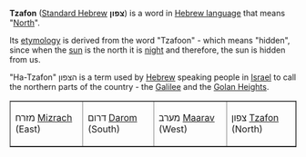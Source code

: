 '''Tzafon''' ([[Standard Hebrew]] '''&#1510;&#1508;&#1493;&#1503;''') is a word in [[Hebrew language]] that means "[[North]]". 

Its [[etymology]] is derived from the word "Tzafoon" - which means "hidden", since when the [[sun]] is the north it is [[night]] and therefore, the sun is hidden from us.

"Ha-Tzafon" &#1492;&#1510;&#1508;&#1493;&#1503; is a term used by [[Hebrew]] speaking people in [[Israel]] to call the northern parts of the country - the [[Galilee]] and the [[Golan Heights]].

<center>
<table border="1" cellpadding="2">
<tr><td> &#1502;&#1494;&#1512;&#1495; [[Mizrach]] (East)</td> <td> &#1491;&#1512;&#1493;&#1501; [[Darom]] (South)</td> <td> &#1502;&#1506;&#1512;&#1489; [[Maarav]] (West)</td><td> &#1510;&#1508;&#1493;&#1503; [[Tzafon]] (North)</td></tr>
</table>
</center>